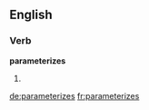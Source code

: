 ==English==

===Verb===
'''parameterizes'''

# {{third-person singular of|[[parameterize]]}}

[[de:parameterizes]]
[[fr:parameterizes]]